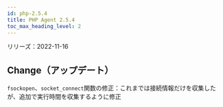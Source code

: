 ```yaml
---
id: php-2.5.4
title: PHP Agent 2.5.4
toc_max_heading_level: 2
---
```



リリーズ：2022-11-16

## Change（アップデート）

`fsockopen`、`socket_connect`関数の修正：これまでは接続情報だけを収集したが、追加で実行時間を収集するように修正
